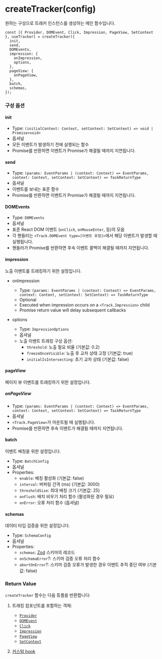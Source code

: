 # createTracker(config)

원하는 구성으로 트래커 인스턴스를 생성하는 메인 함수입니다.

```tsx
const [{ Provider, DOMEvent, Click, Impression, PageView, SetContext }, useTracker] = createTracker({
  init,
  send,
  DOMEvents,
  impression: {
    onImpression,
    options,
  },
  pageView: {
    onPageView,
  },
  batch,
  schemas,
});
```

### 구성 옵션

#### init

- Type: `(initialContext: Context, setContext: SetContext) => void | Promise<void>`
- 옵셔널
- 모든 이벤트가 발생하기 전에 실행되는 함수
- Promise를 반환하면 이벤트가 Promise가 해결될 때까지 지연됩니다.

#### send

- Type: `(params: EventParams | (context: Context) => EventParams, context: Context, setContext: SetContext) => TaskReturnType`
- 옵셔널
- 이벤트를 보내는 표준 함수
- Promise를 반환하면 이벤트가 Promise가 해결될 때까지 지연됩니다.

#### DOMEvents

- Type: `DOMEvents`
- 옵셔널
- 표준 React DOM 이벤트 (`onClick`, `onMouseEnter`, 등)의 모음
- 각 핸들러는 `<Track.DOMEvent type=[이벤트 유형]>`에서 해당 이벤트가 발생할 때 실행됩니다.
- 핸들러가 Promise를 반환하면 후속 이벤트 콜백이 해결될 때까지 지연됩니다.

#### impression

노출 이벤트를 트래킹하기 위한 설정입니다.

- onImpression

  - Type: `(params: EventParams | (context: Context) => EventParams, context: Context, setContext: SetContext) => TaskReturnType`
  - Optional
  - Executed when impression occurs on a `<Track.Impression>` child
  - Promise return value will delay subsequent callbacks

- options
  - Type: `ImpressionOptions`
  - 옵셔널
  - 노출 이벤트 트래킹 구성 옵션:
    - `threshold`: 노출 필요 비율 (기본값: 0.2)
    - `freezeOnceVisible`: 노출 후 교차 상태 고정 (기본값: true)
    - `initialIsIntersecting`: 초기 교차 상태 (기본값: false)

#### pageView

페이지 뷰 이벤트를 트래킹하기 위한 설정입니다.

##### onPageView

- Type: `(params: EventParams | (context: Context) => EventParams, context: Context, setContext: SetContext) => TaskReturnType`
- 옵셔널
- `<Track.PageView>`가 마운트될 때 실행됩니다.
- Promise를 반환하면 후속 이벤트가 해결될 때까지 지연됩니다.

#### batch

이벤트 배칭을 위한 설정입니다.

- Type: `BatchConfig`
- 옵셔널
- Properties:
  - `enable`: 배칭 활성화 (기본값: false)
  - `interval`: 버퍼링 간격 (ms) (기본값: 3000)
  - `thresholdSize`: 최대 배칭 크기 (기본값: 25)
  - `onFlush`: 배치 비우기 처리 함수 (활성화된 경우 필요)
  - `onError`: 오류 처리 함수 (옵셔널)

#### schemas

데이터 타입 검증을 위한 설정입니다.

- Type: `SchemaConfig`
- 옵셔널
- Properties:
  - `schemas`: [Zod](https://zod.dev/) 스키마의 레코드
  - `onSchemaError`?: 스키마 검증 오류 처리 함수
  - `abortOnError`?: 스키마 검증 오류가 발생한 경우 이벤트 추적 중단 여부 (기본값: false)

### Return Value

`createTracker` 함수는 다음 튜플을 반환합니다:

1. 트래킹 컴포넌트를 포함하는 객체:

   - [`Provider`](/docs/components)
   - [`DOMEvent`](/docs/components/dom-event)
   - [`Click`](/docs/components/click)
   - [`Impression`](/docs/components/impression)
   - [`PageView`](/docs/components/page-view)
   - [`SetContext`](/docs/components/set-context)

2. [커스텀 hook](/docs/hook)
